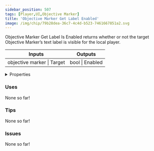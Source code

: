 ```yaml
---
sidebar_position: 507
tags: [Player,UI,Objective Marker]
title: 'Objective Marker Get Label Enabled'
image: /img/chip/79b28dea-36c7-4c4d-b523-7461667851a2.svg
---
```


Objective Marker Get Label Is Enabled returns whether or not the target Objective Marker’s text label is visible for the local player.



<IChip uuid="79b28dea-36c7-4c4d-b523-7461667851a2"/>

<table><thead><tr><th>Inputs</th><th>Outputs</th></tr></thead><tbody><tr><td>objective marker | Target</td><td>bool | Enabled</td></tr></tbody></table>

<details>
  <summary>Properties</summary>
  <div>
    <div>
    <table>
      <tbody>
        <tr>
          <td>Is beta required?</td>
          <td>No</td>
        </tr>
        <tr>
          <td>Is chip a trolling risk?</td>
          <td>No</td>
        </tr>
        <tr>
          <td>Is chip a role assignment risk?</td>
          <td>No</td>
        </tr>
        <tr>
          <td>Chip UUID</td>
          <td>79b28dea-36c7-4c4d-b523-7461667851a2</td>
        </tr>
        <tr>
          <td>Room availability</td>
          <td>Available everywhere</td>
        </tr>
      </tbody>
    </table>
    </div>
  </div>
</details>

### Uses

None so far!

### Tips

None so far!

### Issues

None so far!